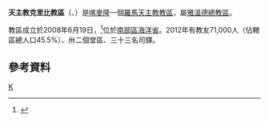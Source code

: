 {{Infobox Roman Catholic diocese
|Roman Catholic Diocese of = 天主教克里比教區
|Latin name of diocese =Dioecesis Kribensis
|image = 
|caption = 
|location = [[喀麥隆|喀麥隆]]
|territory =南部省西部
|population =71,000
|rite = 拉丁禮
|patron = 
|province = 雅溫德
|established = 2008年
|cathedral =
|副主教座堂 =
|leadership = 主教
|website =
|教宗 = 
|metropolitan =
|ordinary = 
|coadjutor bishop =
|emeritus = 
}}

'''天主教克里比教區'''（{{lang-la|Dioecesis Kribensis}}、{{lang-fr|Diocèse de Kribi}}）是[[喀麥隆|喀麥隆]]一個[[羅馬天主教|羅馬天主教]][[教區|教區]]，屬[[天主教雅溫德總教區|雅溫德總教區]]。

教區成立於2008年6月19日，<ref>{{Cite web |url=http://www.vatican.va/holy_father/benedict_xvi/apost_constitutions/documents/hf_ben-xvi_apc_20080619_kribensis_lt.html |title=成立教區的宗座憲令 |access-date=2014-01-27 |archive-date=2013-07-19 |archive-url=https://web.archive.org/web/20130719204105/http://www.vatican.va/holy_father/benedict_xvi/apost_constitutions/documents/hf_ben-xvi_apc_20080619_kribensis_lt.html |dead-url=no }}</ref>位於[[南部省_(喀麥隆)|南部區]][[海洋省_(喀麥隆)|海洋省]]。2012年有教友71,000人（佔轄區總人口45.5%）、卅二個堂區、三十三名司鐸。

==參考資料==
{{reflist}}
{{喀麥隆天主教教區}}

[[Category:喀麥隆天主教教區|K]]